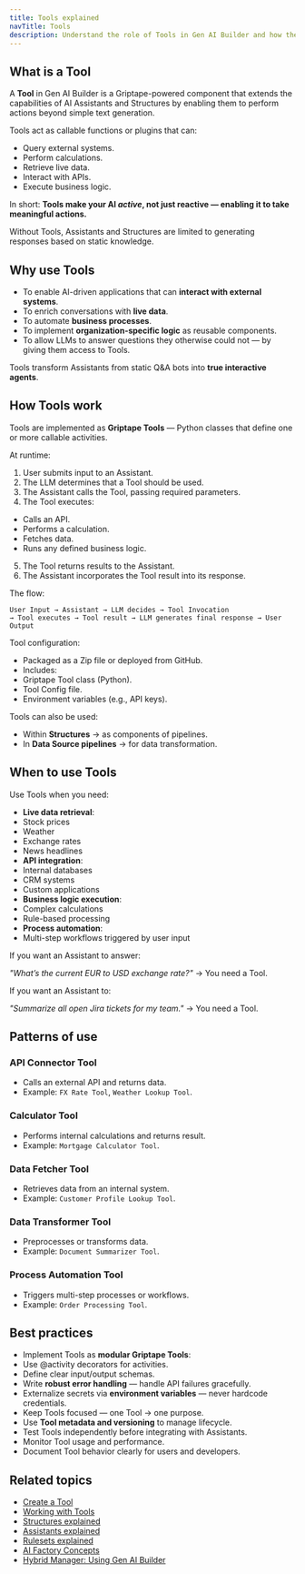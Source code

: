 ```yaml
---
title: Tools explained
navTitle: Tools
description: Understand the role of Tools in Gen AI Builder and how they extend the capabilities of Assistants and Structures.
---
```


## What is a Tool

A **Tool** in Gen AI Builder is a Griptape-powered component that extends the capabilities of AI Assistants and Structures by enabling them to perform actions beyond simple text generation.

Tools act as callable functions or plugins that can:

-   Query external systems.
-   Perform calculations.
-   Retrieve live data.
-   Interact with APIs.
-   Execute business logic.

In short:
**Tools make your AI *active*, not just reactive — enabling it to take meaningful actions.**

Without Tools, Assistants and Structures are limited to generating responses based on static knowledge.

## Why use Tools

-   To enable AI-driven applications that can **interact with external systems**.
-   To enrich conversations with **live data**.
-   To automate **business processes**.
-   To implement **organization-specific logic** as reusable components.
-   To allow LLMs to answer questions they otherwise could not — by giving them access to Tools.

Tools transform Assistants from static Q&A bots into **true interactive agents**.

## How Tools work

Tools are implemented as **Griptape Tools** — Python classes that define one or more callable activities.

At runtime:

1.  User submits input to an Assistant.
2.  The LLM determines that a Tool should be used.
3.  The Assistant calls the Tool, passing required parameters.
4.  The Tool executes:

-   Calls an API.
-   Performs a calculation.
-   Fetches data.
-   Runs any defined business logic.

5.  The Tool returns results to the Assistant.
6.  The Assistant incorporates the Tool result into its response.

The flow:

```
User Input → Assistant → LLM decides → Tool Invocation
→ Tool executes → Tool result → LLM generates final response → User Output
```

Tool configuration:

-   Packaged as a Zip file or deployed from GitHub.
-   Includes:
-   Griptape Tool class (Python).
-   Tool Config file.
-   Environment variables (e.g., API keys).

Tools can also be used:

-   Within **Structures** → as components of pipelines.
-   In **Data Source pipelines** → for data transformation.

## When to use Tools

Use Tools when you need:

-   **Live data retrieval**:
-   Stock prices
-   Weather
-   Exchange rates
-   News headlines
-   **API integration**:
-   Internal databases
-   CRM systems
-   Custom applications
-   **Business logic execution**:
-   Complex calculations
-   Rule-based processing
-   **Process automation**:
-   Multi-step workflows triggered by user input

If you want an Assistant to answer:

*"What’s the current EUR to USD exchange rate?"*
→ You need a Tool.

If you want an Assistant to:

*"Summarize all open Jira tickets for my team."*
→ You need a Tool.

## Patterns of use

### API Connector Tool

-   Calls an external API and returns data.
-   Example: `FX Rate Tool`, `Weather Lookup Tool`.

### Calculator Tool

-   Performs internal calculations and returns result.
-   Example: `Mortgage Calculator Tool`.

### Data Fetcher Tool

-   Retrieves data from an internal system.
-   Example: `Customer Profile Lookup Tool`.

### Data Transformer Tool

-   Preprocesses or transforms data.
-   Example: `Document Summarizer Tool`.

### Process Automation Tool

-   Triggers multi-step processes or workflows.
-   Example: `Order Processing Tool`.

## Best practices

-   Implement Tools as **modular Griptape Tools**:
-   Use @activity decorators for activities.
-   Define clear input/output schemas.
-   Write **robust error handling** — handle API failures gracefully.
-   Externalize secrets via **environment variables** — never hardcode credentials.
-   Keep Tools focused — one Tool → one purpose.
-   Use **Tool metadata and versioning** to manage lifecycle.
-   Test Tools independently before integrating with Assistants.
-   Monitor Tool usage and performance.
-   Document Tool behavior clearly for users and developers.

## Related topics

-   [Create a Tool](/edb-postgres-ai/latest/ai-factory/learn/how-to/gen-ai/create-tool/)
-   [Working with Tools](/edb-postgres-ai/latest/ai-factory/gen-ai/agent-studio/tools/)
-   [Structures explained](structures-explained)
-   [Assistants explained](assistants-explained)
-   [Rulesets explained](rulesets-explained)
-   [AI Factory Concepts](ai-factory-concepts)
-   [Hybrid Manager: Using Gen AI Builder](/edb-postgres-ai/latest/hybrid-manager/ai-factory/gen-ai/builder/)
